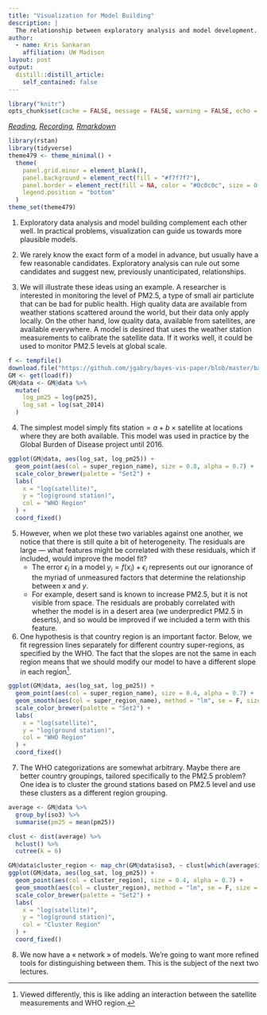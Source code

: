 ```yaml
---
title: "Visualization for Model Building"
description: | 
  The relationship between exploratory analysis and model development.
author:
  - name: Kris Sankaran
    affiliation: UW Madison
layout: post
output:
  distill::distill_article:
    self_contained: false
---
```


```r
library("knitr")
opts_chunk$set(cache = FALSE, message = FALSE, warning = FALSE, echo = TRUE)
```

_[Reading](https://arxiv.org/abs/1709.01449), [Recording](https://mediaspace.wisc.edu/media/Week%2012%20%5B3%5D%20Visualization%20for%20Model%20Building/1_zciylnzb), [Rmarkdown](https://github.com/krisrs1128/stat436_s24/blob/main/notes/2024-12-27-week12-2.Rmd)_

```r
library(rstan)
library(tidyverse)
theme479 <- theme_minimal() + 
  theme(
    panel.grid.minor = element_blank(),
    panel.background = element_rect(fill = "#f7f7f7"),
    panel.border = element_rect(fill = NA, color = "#0c0c0c", size = 0.6),
    legend.position = "bottom"
  )
theme_set(theme479)
```

1. Exploratory data analysis and model building complement each other well. In
practical problems, visualization can guide us towards more plausible models.

2. We rarely know the exact form of a model in advance, but usually have a few
reasonable candidates. Exploratory analysis can rule out some candidates and
suggest new, previously unanticipated, relationships.

3. We will illustrate these ideas using an example. A researcher is interested
in monitoring the level of PM2.5, a type of small air particlute that can be bad
for public health. High quality data are available from weather stations
scattered around the world, but their data only apply locally. On the other
hand, low quality data, available from satellites, are available everywhere. A
model is desired that uses the weather station measurements to calibrate the
satellite data. If it works well, it could be used to monitor PM2.5 levels at
global scale.

```r
f <- tempfile()
download.file("https://github.com/jgabry/bayes-vis-paper/blob/master/bayes-vis.RData?raw=true", f)
GM <- get(load(f))
GM@data <- GM@data %>% 
  mutate(
    log_pm25 = log(pm25), 
    log_sat = log(sat_2014)
  )
```

4. The simplest model simply fits $\text{station} = a + b \times
\text{satellite}$ at locations where they are both available. This model was
used in practice by the Global Burden of Disease project until 2016.

```r
ggplot(GM@data, aes(log_sat, log_pm25)) +
  geom_point(aes(col = super_region_name), size = 0.8, alpha = 0.7) +
  scale_color_brewer(palette = "Set2") +
  labs(
    x = "log(satellite)",
    y = "log(ground station)",
    col = "WHO Region"
  ) +
  coord_fixed()
```

5. However, when we plot these two variables against one another, we notice that
there is still quite a bit of heterogeneity. The residuals are large — what
features might be correlated with these residuals, which if included, would
improve the model fit?
  	* The error $\epsilon_{i}$ in a model $y_i = f\left(x_{i}\right) +
  	\epsilon_{i}$ represents out our ignorance of the myriad of unmeasured
  	factors that determine the relationship between $x$ and $y$.
	* For example, desert sand is known to increase PM2.5, but it is not visible
	from space. The residuals are probably correlated with whether the model is in
	a desert area (we underpredict PM2.5 in deserts), and so would be improved if
	we included a term with this feature.

6. One hypothesis is that country region is an important factor. Below, we fit
regression lines separately for different country super-regions, as specified by
the WHO. The fact that the slopes are not the same in each region means that we
should modify our model to have a different slope in each region^[Viewed
differently, this is like adding an interaction between the satellite
measurements and WHO region.].

```r
ggplot(GM@data, aes(log_sat, log_pm25)) +
  geom_point(aes(col = super_region_name), size = 0.4, alpha = 0.7) +
  geom_smooth(aes(col = super_region_name), method = "lm", se = F, size = 2) +
  scale_color_brewer(palette = "Set2") +
  labs(
    x = "log(satellite)",
    y = "log(ground station)",
    col = "WHO Region"
  ) +
  coord_fixed()
```

7. The WHO categorizations are somewhat arbitrary. Maybe there are better
country groupings, tailored specifically to the PM2.5 problem? One idea is to
cluster the ground stations based on PM2.5 level and use these clusters as a
different region grouping.

```r
average <- GM@data %>% 
  group_by(iso3) %>% 
  summarise(pm25 = mean(pm25))

clust <- dist(average) %>%
  hclust() %>%
  cutree(k = 6)

GM@data$cluster_region <- map_chr(GM@data$iso3, ~ clust[which(average$iso3 == .)])
ggplot(GM@data, aes(log_sat, log_pm25)) +
  geom_point(aes(col = cluster_region), size = 0.4, alpha = 0.7) +
  geom_smooth(aes(col = cluster_region), method = "lm", se = F, size = 2) +
  scale_color_brewer(palette = "Set2") +
  labs(
    x = "log(satellite)",
    y = "log(ground station)",
    col = "Cluster Region"
  ) +
  coord_fixed()
```

8. We now have a « network » of models. We’re going to want more refined tools
for distinguishing between them. This is the subject of the next two lectures.
